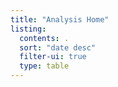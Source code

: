 ```yaml
---
title: "Analysis Home"
listing:
  contents: .
  sort: "date desc"
  filter-ui: true
  type: table
---
```

